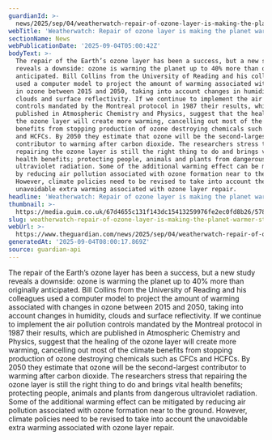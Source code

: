 ```yaml
---
guardianId: >-
  news/2025/sep/04/weatherwatch-repair-of-ozone-layer-is-making-the-planet-warmer-study-finds
webTitle: 'Weatherwatch: Repair of ozone layer is making the planet warmer, study finds'
sectionName: News
webPublicationDate: '2025-09-04T05:00:42Z'
bodyText: >-
  The repair of the Earth’s ozone layer has been a success, but a new study
  reveals a downside: ozone is warming the planet up to 40% more than originally
  anticipated. Bill Collins from the University of Reading and his colleagues
  used a computer model to project the amount of warming associated with changes
  in ozone between 2015 and 2050, taking into account changes in humidity,
  clouds and surface reflectivity. If we continue to implement the air pollution
  controls mandated by the Montreal protocol in 1987 their results, which are
  published in Atmospheric Chemistry and Physics, suggest that the healing of
  the ozone layer will create more warming, cancelling out most of the climate
  benefits from stopping production of ozone destroying chemicals such as CFCs
  and HCFCs. By 2050 they estimate that ozone will be the second-largest
  contributor to warming after carbon dioxide. The researchers stress that
  repairing the ozone layer is still the right thing to do and brings vital
  health benefits; protecting people, animals and plants from dangerous
  ultraviolet radiation. Some of the additional warming effect can be mitigated
  by reducing air pollution associated with ozone formation near to the ground.
  However, climate policies need to be revised to take into account the
  unavoidable extra warming associated with ozone layer repair.
headline: 'Weatherwatch: Repair of ozone layer is making the planet warmer, study finds'
thumbnail: >-
  https://media.guim.co.uk/67d4655c131f143dc15413259976fe2ec0fd8b26/578_0_6331_5064/500.jpg
slug: weatherwatch-repair-of-ozone-layer-is-making-the-planet-warmer-study-finds
webUrl: >-
  https://www.theguardian.com/news/2025/sep/04/weatherwatch-repair-of-ozone-layer-is-making-the-planet-warmer-study-finds
generatedAt: '2025-09-04T08:00:17.869Z'
source: guardian-api
---
```

The repair of the Earth’s ozone layer has been a success, but a new study reveals a downside: ozone is warming the planet up to 40% more than originally anticipated. Bill Collins from the University of Reading and his colleagues used a computer model to project the amount of warming associated with changes in ozone between 2015 and 2050, taking into account changes in humidity, clouds and surface reflectivity. If we continue to implement the air pollution controls mandated by the Montreal protocol in 1987 their results, which are published in Atmospheric Chemistry and Physics, suggest that the healing of the ozone layer will create more warming, cancelling out most of the climate benefits from stopping production of ozone destroying chemicals such as CFCs and HCFCs. By 2050 they estimate that ozone will be the second-largest contributor to warming after carbon dioxide. The researchers stress that repairing the ozone layer is still the right thing to do and brings vital health benefits; protecting people, animals and plants from dangerous ultraviolet radiation. Some of the additional warming effect can be mitigated by reducing air pollution associated with ozone formation near to the ground. However, climate policies need to be revised to take into account the unavoidable extra warming associated with ozone layer repair.
